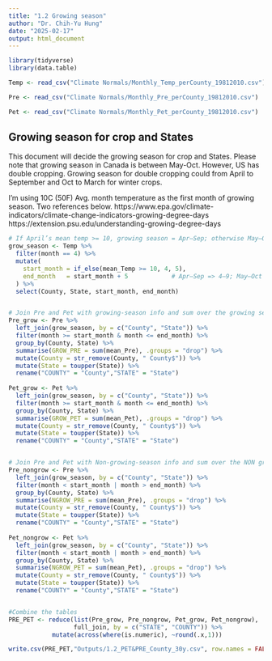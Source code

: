 ```yaml
---
title: "1.2 Growing season"
author: "Dr. Chih-Yu Hung"
date: "2025-02-17"
output: html_document
---
```


```r
library(tidyverse)
library(data.table)

Temp <- read_csv("Climate Normals/Monthly_Temp_perCounty_19812010.csv")

Pre <- read_csv("Climate Normals/Monthly_Pre_perCounty_19812010.csv")

Pet <- read_csv("Climate Normals/Monthly_Pet_perCounty_19812010.csv")


```


## Growing season for crop and States

This document will decide the growing season for crop and States. Please note that growing season in Canada is between May-Oct. However, US has double cropping. Growing season for double cropping could from April to September and Oct to March for winter crops. 


I'm using 10C (50F) Avg. month temperature as the first month of growing season. Two references below. 
https://www.epa.gov/climate-indicators/climate-change-indicators-growing-degree-days
https://extension.psu.edu/understanding-growing-degree-days


```r
# If April’s mean temp >= 10, growing season = Apr–Sep; otherwise May–Oct
grow_season <- Temp %>%
  filter(month == 4) %>%
  mutate(
    start_month = if_else(mean_Temp >= 10, 4, 5),
    end_month   = start_month + 5            # Apr–Sep => 4–9; May–Oct => 5–10
  ) %>%
  select(County, State, start_month, end_month)


# Join Pre and Pet with growing-season info and sum over the growing season months
Pre_grow <- Pre %>%
  left_join(grow_season, by = c("County", "State")) %>%
  filter(month >= start_month & month <= end_month) %>%
  group_by(County, State) %>%
  summarise(GROW_PRE = sum(mean_Pre), .groups = "drop") %>%
  mutate(County = str_remove(County, " County$")) %>%
  mutate(State = toupper(State)) %>%
  rename("COUNTY" = "County","STATE" = "State")
  
Pet_grow <- Pet %>%
  left_join(grow_season, by = c("County", "State")) %>%
  filter(month >= start_month & month <= end_month) %>%
  group_by(County, State) %>%
  summarise(GROW_PET = sum(mean_Pet), .groups = "drop") %>%
  mutate(County = str_remove(County, " County$")) %>%
  mutate(State = toupper(State)) %>%
  rename("COUNTY" = "County","STATE" = "State")


# Join Pre and Pet with Non-growing-season info and sum over the NON growing season months
Pre_nongrow <- Pre %>%
  left_join(grow_season, by = c("County", "State")) %>%
  filter(month < start_month | month > end_month) %>%
  group_by(County, State) %>%
  summarise(NGROW_PRE = sum(mean_Pre), .groups = "drop") %>%
  mutate(County = str_remove(County, " County$")) %>%
  mutate(State = toupper(State)) %>%
  rename("COUNTY" = "County","STATE" = "State")
  
Pet_nongrow <- Pet %>%
  left_join(grow_season, by = c("County", "State")) %>%
  filter(month < start_month | month > end_month) %>%
  group_by(County, State) %>%
  summarise(NGROW_PET = sum(mean_Pet), .groups = "drop") %>%
  mutate(County = str_remove(County, " County$")) %>%
  mutate(State = toupper(State)) %>%
  rename("COUNTY" = "County","STATE" = "State")


#Combine the tables
PRE_PET <- reduce(list(Pre_grow, Pre_nongrow, Pet_grow, Pet_nongrow),
                  full_join, by = c("STATE", "COUNTY")) %>%
            mutate(across(where(is.numeric), ~round(.x,1)))

write.csv(PRE_PET,"Outputs/1.2_PET&PRE_County_30y.csv", row.names = FALSE)
```

